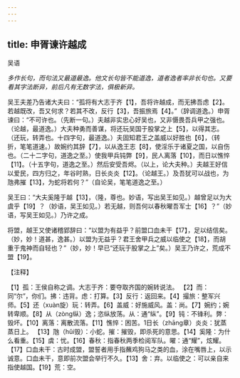 ```yaml
---
---
---
```

title: 申胥谏许越成
---



吴语

*多作长句，而句法又最道最逸。他文长句皆不能道逸，道者逸者率非长句也。又要看其字法断异，前后凡有无数字法，俱极新异。*

吴王夫差乃告诸大夫曰：“孤将有大志于齐【1】，吾将许越成，而无拂吾虑【2】。若越既改，吾又何求？若其不改，反行【3】，吾振旅焉【4】。”（辞调道逸。）申胥谏曰：“不可许也。（先断一句。）夫越非实忠心好吴也，又非慑畏吾兵甲之强也。（论越，最道逸。）大夫种勇而善谋，将还玩吴国于股掌之上【5】，以得其志。（还玩，转弄也。十四字句，最道逸。）夫固知君王之盖威以好胜也【6】，（转折，笔笔道速。）故婉约其辞【7】，以从逸王志【8】，使淫乐于诸夏之国，以自伤也。（二十二字句，道逸之至。）使我甲兵钝弊【9】，民人离落【10】，而日以憔悴【11】。（十五字句，道逸之至。）然后安受吾烬。（以上，论大夫种。）夫越王好信以爱民，四方归之，年谷时熟，日长炎炎【12】。（论越王。）及吾犹可以战也，为虺弗摧【13】，为蛇将若何？”（自论吴，笔笔道逸之至。）

吴王曰：“大夫奚隆于越【13】，（隆，尊也。妙语，写出吴王如见。）越曾足以为大虞乎【19】？（妙语，吴王如见。）若无越，则吾何以春秋曜吾军士【16】？”（妙语，写吴王如见。）乃许之成。

将盟，越王又使诸稽郢辞曰：“以盟为有益乎？前盟口血未干【17】，足以结信矣。（妙，妙！道甚，逸甚。）以盟为无益乎？君王舍甲兵之威以临使之【18】，而胡重于鬼神而自轻也？”（妙，妙！早已“还玩于股掌之上”矣。）吴王乃许之，荒成不盟【19】。

【注释】

【1】孤：王侯自称之调。大志于齐：要夺取齐国的婉转说法。
【2】而：同“尔”，你们。拂：违背。虑：打算。【3】反行：返回来。【4】撮旅：整军兴师。【5】还（xuàn旋）玩：转弄。【6】盖威：好施威风。盖：尚。【7】婉约；婉转卑顺。【8】从（zòng纵）逸；恣纵放荡。从：通“纵”。【9】钝：不锋利。弊：毁坏。【10】离落：离散流落。【11】憔悴：困苦。1日长（zhāng章）炎炎：犹蒸蒸日上。
【13】虺（hǔi毁）：小蛇。摧：摧毁，即杀死的意思。【14】奚隆：为什么看重。【15】虞：忧。【16】春秋：指春秋两季检阅军队。曜：通“耀”，炫耀。【17】口血未干：古时成盟，盟誓者用手指蘸鸡狗马之类的血，涂在嘴唇上，以示诚意。口血未干，意即前次盟会举行不久。【13】舍：弃。以临使之：可以亲自来指使越国。【19】荒：空。